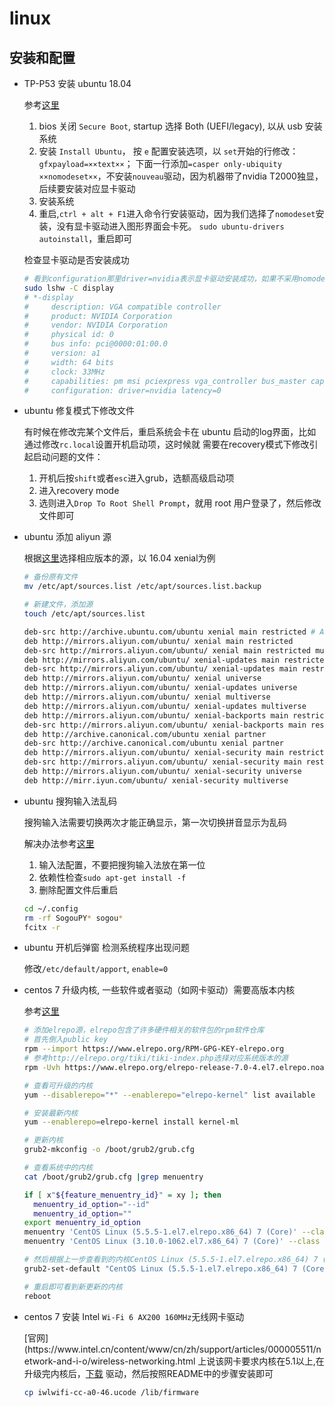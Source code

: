# linux

## 安装和配置

- TP-P53 安装 ubuntu 18.04

  参考[这里](https://blogg.bekk.no/how-to-install-ubuntu-18-04-on-lenovo-p1-617a4bdea389)

  1. bios 关闭 `Secure Boot`,  startup 选择 Both (UEFI/legacy), 以从 usb 安装系统
  2. 安装 `Install Ubuntu`， 按 `e` 配置安装选项，以 `set`开始的行修改：`gfxpayload=××text××`；
  下面一行添加`=casper only-ubiquity ××nomodeset××`，不安装`nouveau`驱动，因为机器带了nvidia T2000独显，
  后续要安装对应显卡驱动
  3. 安装系统
  4. 重启,`ctrl + alt + F1`进入命令行安装驱动，因为我们选择了`nomodeset`安装，没有显卡驱动进入图形界面会卡死。
  `sudo ubuntu-drivers autoinstall`，重启即可
  
  检查显卡驱动是否安装成功
  ```sh
  # 看到configuration那里driver=nvidia表示显卡驱动安装成功，如果不采用nomodeset选项安装，默认安装nouveau驱动
  sudo lshw -C display
  # *-display
  #     description: VGA compatible controller
  #     product: NVIDIA Corporation
  #     vendor: NVIDIA Corporation
  #     physical id: 0
  #     bus info: pci@0000:01:00.0
  #     version: a1
  #     width: 64 bits
  #     clock: 33MHz
  #     capabilities: pm msi pciexpress vga_controller bus_master cap_list rom
  #     configuration: driver=nvidia latency=0
  ```

- ubuntu 修复模式下修改文件

  有时候在修改完某个文件后，重启系统会卡在 ubuntu 启动的log界面，比如通过修改`rc.local`设置开机启动项，这时候就
  需要在recovery模式下修改引起启动问题的文件：
  
  1. 开机后按`shift`或者`esc`进入grub，选额高级启动项
  2. 进入recovery mode
  3. 选则进入`Drop To Root Shell Prompt`，就用 root 用户登录了，然后修改文件即可
  
- ubuntu 添加 aliyun 源
  
  根据[这里](https://developer.aliyun.com/mirror/ubuntu)选择相应版本的源，以 16.04 xenial为例
  
  ```sh
  # 备份原有文件
  mv /etc/apt/sources.list /etc/apt/sources.list.backup
  
  # 新建文件，添加源
  touch /etc/apt/sources.list
  
  deb-src http://archive.ubuntu.com/ubuntu xenial main restricted # Added by software-properties
  deb http://mirrors.aliyun.com/ubuntu/ xenial main restricted
  deb-src http://mirrors.aliyun.com/ubuntu/ xenial main restricted multiverse universe # Added by software-properties
  deb http://mirrors.aliyun.com/ubuntu/ xenial-updates main restricted
  deb-src http://mirrors.aliyun.com/ubuntu/ xenial-updates main restricted multiverse universe # Added by software-properties
  deb http://mirrors.aliyun.com/ubuntu/ xenial universe
  deb http://mirrors.aliyun.com/ubuntu/ xenial-updates universe
  deb http://mirrors.aliyun.com/ubuntu/ xenial multiverse
  deb http://mirrors.aliyun.com/ubuntu/ xenial-updates multiverse
  deb http://mirrors.aliyun.com/ubuntu/ xenial-backports main restricted universe multiverse
  deb-src http://mirrors.aliyun.com/ubuntu/ xenial-backports main restricted universe multiverse # Added by software-properties
  deb http://archive.canonical.com/ubuntu xenial partner
  deb-src http://archive.canonical.com/ubuntu xenial partner
  deb http://mirrors.aliyun.com/ubuntu/ xenial-security main restricted
  deb-src http://mirrors.aliyun.com/ubuntu/ xenial-security main restricted multiverse universe # Added by software-properties
  deb http://mirrors.aliyun.com/ubuntu/ xenial-security universe
  deb http://mirr.iyun.com/ubuntu/ xenial-security multiverse
  ```

- ubuntu 搜狗输入法乱码

  搜狗输入法需要切换两次才能正确显示，第一次切换拼音显示为乱码
  
  解决办法参考[这里](https://blog.csdn.net/ZHJ123CSDN/article/details/104884258/)
  1. 输入法配置，不要把搜狗输入法放在第一位
  2. 依赖性检查`sudo apt-get install -f`
  3. 删除配置文件后重启
  ```sh
  cd ~/.config
  rm -rf SogouPY* sogou*
  fcitx -r
  ```

- ubuntu 开机后弹窗 检测系统程序出现问题

  修改`/etc/default/apport`, `enable=0`

- centos 7 升级内核, 一些软件或者驱动（如网卡驱动）需要高版本内核
  
  参考[这里](https://blog.csdn.net/fenglailea/article/details/88740961)

  ```sh
  # 添加elrepo源，elrepo包含了许多硬件相关的软件包的rpm软件仓库
  # 首先倒入public key
  rpm --import https://www.elrepo.org/RPM-GPG-KEY-elrepo.org
  # 参考http://elrepo.org/tiki/tiki-index.php选择对应系统版本的源
  rpm -Uvh https://www.elrepo.org/elrepo-release-7.0-4.el7.elrepo.noarch.rpm
  
  # 查看可升级的内核
  yum --disablerepo="*" --enablerepo="elrepo-kernel" list available
  
  # 安装最新内核
  yum --enablerepo=elrepo-kernel install kernel-ml
  
  # 更新内核
  grub2-mkconfig -o /boot/grub2/grub.cfg
  
  # 查看系统中的内核
  cat /boot/grub2/grub.cfg |grep menuentry
  
  if [ x"${feature_menuentry_id}" = xy ]; then
    menuentry_id_option="--id"
    menuentry_id_option=""
  export menuentry_id_option
  menuentry 'CentOS Linux (5.5.5-1.el7.elrepo.x86_64) 7 (Core)' --class centos --class gnu-linux --class gnu --class os --unrestricted $menuentry_id_option 'gnulinux-5.5.5-1.el7.elrepo.x86_64-advanced-a2c5cb57-ab41-44c2-b7f8-e3981fc2582d' {
  menuentry 'CentOS Linux (3.10.0-1062.el7.x86_64) 7 (Core)' --class centos --class gnu-linux --class gnu --class os --unrestricted $menuentry_id_option 'gnulinux-3.10.0-1062.el7.x86_64-advanced-a2c5cb57-ab41-44c2-b7f8-e3981fc2582d' 
  
  # 然后根据上一步查看到的内核CentOS Linux (5.5.5-1.el7.elrepo.x86_64) 7 (Core)设置
  grub2-set-default "CentOS Linux (5.5.5-1.el7.elrepo.x86_64) 7 (Core)"
  
  # 重启即可看到新更新的内核
  reboot
  ```
  
- centos 7 安装 Intel `Wi-Fi 6 AX200 160MHz`无线网卡驱动

  [官网](https://www.intel.cn/content/www/cn/zh/support/articles/000005511/network-and-i-o/wireless-networking.html
  上说该网卡要求内核在5.1以上,在升级完内核后，[下载](https://wireless.wiki.kernel.org/_media/en/users/drivers/iwlwifi/iwlwifi-cc-46.3cfab8da.0.tgz)
  驱动，然后按照README中的步骤安装即可
  
  ```sh
  cp iwlwifi-cc-a0-46.ucode /lib/firmware
  ```


